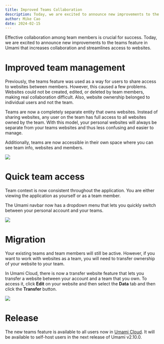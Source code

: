 ```yaml
---
title: Improved Teams Collaboration
description: Today, we are excited to announce new improvements to the teams feature.
author: Mike Cao
date: 2024-02-15
---
```


Effective collaboration among team members is crucial for success. Today, we are excited to announce
new improvements to the teams feature in Umami that increases collaboration and streamlines access to websites.

# Improved team management

Previously, the teams feature was used as a way for users to share access to websites between members. However, this caused a few
problems. Websites could not be created, edited, or deleted by team members, making real collaboration difficult. Also,
website ownership belonged to individual users and not the team.

Teams are now a completely separate entity that owns websites. Instead of sharing websites, any user on the team has full access
to all websites owned by the team. With this model, your personal websites will always be separate from your teams websites
and thus less confusing and easier to manage.

Additionally, teams are now accessible in their own space where you can see team info, websites and members.

<img src="https://static.umami.dev/website/images/blog/teams-view.png" />

# Quick team access

Team context is now consistent throughout the application. You are either viewing the application as yourself or as a
team member.

The Umami navbar now has a dropdown menu that lets you quickly switch between your personal account and your teams.

<img src="https://static.umami.dev/website/images/blog/teams-dropdown.png" />

# Migration

Your existing teams and team members will still be active. However, if you want to work with websites as a team, you will need to
transfer ownership of your website to your team.

In Umami Cloud, there is now a transfer website feature that lets you transfer a website between your
account and a team that you own. To access it, click **Edit** on your website and then select the **Data** tab and then click the
**Transfer** button.

<img src="https://static.umami.dev/website/images/blog/teams-transfer.png" />

# Release

The new teams feature is available to all users now in [Umami Cloud](https://cloud.umami.is?ref=umami-blog). It will be available to self-host users in the next release
of Umami v2.10.0.
